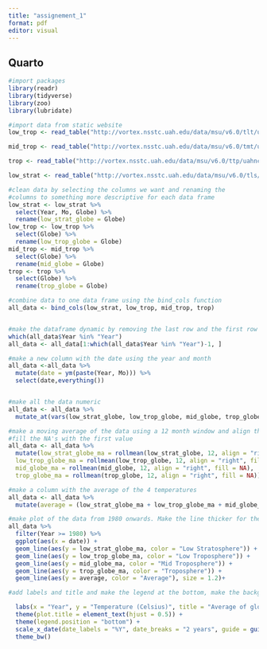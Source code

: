 ```yaml
---
title: "assignement_1"
format: pdf
editor: visual
---
```


## Quarto

```r
#import packages
library(readr)
library(tidyverse)
library(zoo)
library(lubridate)
```

```r
#import data from static website
low_trop <- read_table("http://vortex.nsstc.uah.edu/data/msu/v6.0/tlt/uahncdc_lt_6.0.txt")

mid_trop <- read_table("http://vortex.nsstc.uah.edu/data/msu/v6.0/tmt/uahncdc_mt_6.0.txt")

trop <- read_table("http://vortex.nsstc.uah.edu/data/msu/v6.0/ttp/uahncdc_tp_6.0.txt")

low_strat <- read_table("http://vortex.nsstc.uah.edu/data/msu/v6.0/tls/uahncdc_ls_6.0.txt")
```

```r
#clean data by selecting the columns we want and renaming the
#columns to something more descriptive for each data frame
low_strat <- low_strat %>% 
  select(Year, Mo, Globe) %>% 
  rename(low_strat_globe = Globe)
low_trop <- low_trop %>% 
  select(Globe) %>% 
  rename(low_trop_globe = Globe)
mid_trop <- mid_trop %>% 
  select(Globe) %>% 
  rename(mid_globe = Globe)
trop <- trop %>% 
  select(Globe) %>% 
  rename(trop_globe = Globe)

#combine data to one data frame using the bind_cols function
all_data <- bind_cols(low_strat, low_trop, mid_trop, trop)


#make the dataframe dynamic by removing the last row and the first row
which(all_data$Year %in% "Year")
all_data <- all_data[1:which(all_data$Year %in% "Year")-1, ]

#make a new column with the date using the year and month
all_data <-all_data %>% 
  mutate(date = ym(paste(Year, Mo))) %>% 
  select(date,everything())


#make all the data numeric
all_data <- all_data %>% 
  mutate_at(vars(low_strat_globe, low_trop_globe, mid_globe, trop_globe, Mo,), as.numeric)
```

```r

#make a moving average of the data using a 12 month window and align the data to the right
#fill the NA's with the first value
all_data <- all_data %>% 
  mutate(low_strat_globe_ma = rollmean(low_strat_globe, 12, align = "right", fill = NA),
  low_trop_globe_ma = rollmean(low_trop_globe, 12, align = "right", fill = NA),
  mid_globe_ma = rollmean(mid_globe, 12, align = "right", fill = NA),
  trop_globe_ma = rollmean(trop_globe, 12, align = "right", fill = NA))
```

```r
#make a column with the average of the 4 temperatures
all_data <- all_data %>% 
  mutate(average = (low_strat_globe_ma + low_trop_globe_ma + mid_globe_ma + trop_globe_ma)/4)
```

```r

#make plot of the data from 1980 onwards. Make the line thicker for the average
all_data %>% 
  filter(Year >= 1980) %>% 
  ggplot(aes(x = date)) +
  geom_line(aes(y = low_strat_globe_ma, color = "Low Stratosphere")) +
  geom_line(aes(y = low_trop_globe_ma, color = "Low Troposphere")) +
  geom_line(aes(y = mid_globe_ma, color = "Mid Troposphere")) +
  geom_line(aes(y = trop_globe_ma, color = "Troposphere")) +
  geom_line(aes(y = average, color = "Average"), size = 1.2)+

#add labels and title and make the legend at the bottom, make the background white, make the x axis a date axis, make the x axis show every 2 years, make the x axis show the year, make the title centered, make the x axis labels vertical

  labs(x = "Year", y = "Temperature (Celsius)", title = "Average of global temperatures", color = "") +
  theme(plot.title = element_text(hjust = 0.5)) +
  theme(legend.position = "bottom") +
  scale_x_date(date_labels = "%Y", date_breaks = "2 years", guide = guide_axis(n.dodge = 2, angle = 45))+
  theme_bw()
```

